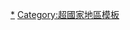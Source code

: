 {{template category
|type = navbox
|topic = [[北极地区|北极地区]]
}}

[[Category:北極|*]]
[[Category:超國家地區模板|Category:超國家地區模板]]